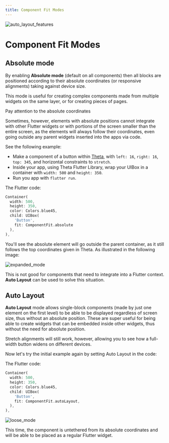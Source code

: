 ```yaml
---
title: Component Fit Modes
---
```


![auto_layout_features](https://github.com/buildwiththeta/buildwiththeta/assets/49411143/8c23e82c-f38b-40d6-8465-bae01e868f2d)

# Component Fit Modes

## Absolute mode

By enabling **Absolute mode** (default on all components) then all blocks are positioned according to their absolute coordinates (or responsive alignments) taking against device size.

This mode is useful for creating complex components made from multiple widgets on the same layer, or for creating pieces of pages.

<Warning>Pay attention to the absolute coordinates</Warning>

Sometimes, however, elements with absolute positions cannot integrate with other Flutter widgets or with portions of the screen smaller than the entire screen, as the elements will always follow their coordinates, even going outside any parent widgets inserted into the apps via code.

See the following example:

- Make a component of a button within [Theta](https://app.buildwiththeta.com), with `left: 16`, `right: 16`, `top: 345`, and horizontal constraints to `stretch`.
- Inside your app, using Theta Flutter Library, wrap your UIBox in a container with `width: 500` and `height: 350`.
- Run you app with `flutter run`.

The Flutter code:

```dart
Container(
  width: 500,
  height: 350,
  color: Colors.blue45,
  child: UIBox(
    'Button', 
    fit: ComponentFit.absolute
  ),
),
```

You'll see the absolute element will go outside the parent container, as it still follows the top coordinates given in Theta. As illustrated in the following image:

![expanded_mode](https://github.com/buildwiththeta/buildwiththeta/assets/49411143/d73e382d-eeba-4fd2-b55f-49715a319edd)

This is not good for components that need to integrate into a Flutter context. **Auto Layout** can be used to solve this situation.

## Auto Layout

**Auto Layout** mode allows single-block components (made by just one element on the first level) to be able to be displayed regardless of screen size, thus without an absolute position. These are super useful for being able to create widgets that can be embedded inside other widgets, thus without the need for absolute position.

Stretch alignments will still work, however, allowing you to see how a full-width button widens on different devices.

Now let's try the initial example again by setting Auto Layout in the code:

The Flutter code:

```dart
Container(
  width: 500,
  height: 350,
  color: Colors.blue45,
  child: UIBox(
    'Button', 
    fit: ComponentFit.autoLayout,
  ),
),
```

![loose_mode](https://github.com/buildwiththeta/buildwiththeta/assets/49411143/73b30e95-5f97-4bcf-a53f-a5d02ac0c403)

This time, the component is untethered from its absolute coordinates and will be able to be placed as a regular Flutter widget.



